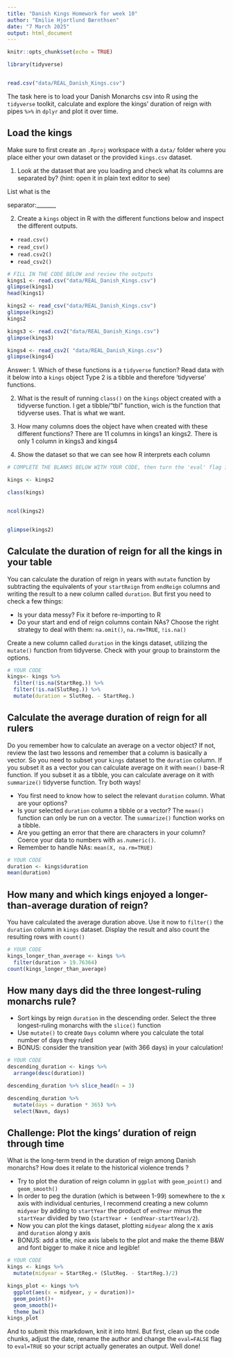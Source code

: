 ---
title: "Danish Kings Homework for week 10"
author: "Emilie Hjortlund Bærnthsen"
date: "7 March 2025"
output: html_document
---

```{r setup, include=FALSE}
knitr::opts_chunk$set(echo = TRUE)
```

```{r library, echo = TRUE}
library(tidyverse)


read.csv("data/REAL_Danish_Kings.csv")
```


The task here is to load your Danish Monarchs csv into R using the `tidyverse` toolkit, calculate and explore the kings' duration of reign with pipes `%>%` in `dplyr` and plot it over time.

## Load the kings

Make sure to first create an  `.Rproj` workspace with a `data/` folder where you place either your own dataset or the provided `kings.csv` dataset. 

1. Look at the dataset that are you loading and check what its columns are separated by? (hint: open it in plain text editor to see)

List what is the

separator:_______  

2. Create a `kings` object in R with the different functions below and inspect the different outputs.
-  `read.csv()`
-  `read_csv()`
-  `read.csv2()` 
-  `read_csv2()`
```{r eval=TRUE}
# FILL IN THE CODE BELOW and review the outputs
kings1 <- read.csv("data/REAL_Danish_Kings.csv")
glimpse(kings1)
head(kings1)

kings2 <- read_csv("data/REAL_Danish_Kings.csv")
glimpse(kings2)
kings2

kings3 <- read.csv2("data/REAL_Danish_Kings.csv")
glimpse(kings3)

kings4 <- read_csv2( "data/REAL_Danish_Kings.csv")
glimpse(kings4)
```
Answer: 
1. Which of these functions is a `tidyverse` function? Read data with it below into a `kings` object
Type 2 is a tibble and therefore 'tidyverse' functions.

2. What is the result of running `class()` on the `kings` object created with a tidyverse function.
I get a tibble/"tbl" function, wich is the function that tidyverse uses. That is what we want.

3. How many columns does the object have when created with these different functions?
There are 11 columns in kings1 an kings2. There is only 1 column in kings3 and kings4

4. Show the dataset so that we can see how R interprets each column

```{r eval = TRUE}
# COMPLETE THE BLANKS BELOW WITH YOUR CODE, then turn the 'eval' flag in this chunk to TRUE.

kings <- kings2

class(kings)


ncol(kings2)


glimpse(kings2)


```


## Calculate the duration of reign for all the kings in your table
You can calculate the duration of reign in years with `mutate` function by subtracting the equivalents of your `startReign` from `endReign` columns and writing the result to a new column called `duration`. But first you need to check a few things:

* Is your data messy? Fix it before re-importing to R
* Do your start and end of reign columns contain NAs? Choose the right strategy to deal with them: `na.omit()`, `na.rm=TRUE`, `!is.na()`


Create a new column called  `duration` in the kings dataset, utilizing the `mutate()` function from tidyverse. Check with your group to brainstorm the options.

```{r}
# YOUR CODE
kings<- kings %>% 
  filter(!is.na(StartReg.)) %>% 
  filter(!is.na(SlutReg.)) %>% 
  mutate(duration = SlutReg. - StartReg.)
``` 

## Calculate the average duration of reign for all rulers
Do you remember how to calculate an average on a vector object? If not, review the last two lessons and remember that a column is basically a vector. So you need to subset your `kings` dataset to the `duration` column. If you subset it as a vector you can calculate average on it with `mean()` base-R function. If you subset it as a tibble, you can calculate average on it with `summarize()` tidyverse function. Try both ways!

* You first need to know how to select the relevant `duration` column. What are your options?
* Is your selected `duration` column a tibble or a vector? The `mean()` function can only be run on a vector. The `summarize()` function works on a tibble.
* Are you getting an error that there are characters in your column? Coerce your data to numbers with `as.numeric()`.
* Remember to handle NAs: `mean(X, na.rm=TRUE)`


```{r}
# YOUR CODE
duration <- kings$duration
mean(duration)
```

## How many and which kings enjoyed a longer-than-average duration of reign?

You have calculated the average duration above. Use it now to `filter()` the `duration` column in  `kings` dataset. Display the result and also  count the resulting rows with `count()`

```{r}
# YOUR CODE
kings_longer_than_average <- kings %>% 
  filter(duration > 19.76364)
count(kings_longer_than_average)
```


## How many days did the three longest-ruling monarchs rule? 

* Sort kings by reign `duration` in the descending order. Select the three longest-ruling monarchs with the `slice()` function
* Use `mutate()` to create `Days` column where you calculate the total number of days they ruled
* BONUS: consider the transition year (with 366 days) in your calculation!

```{r}
# YOUR CODE
descending_duration <- kings %>% 
  arrange(desc(duration))

descending_duration %>% slice_head(n = 3)

descending_duration %>% 
  mutate(days = duration * 365) %>% 
  select(Navn, days)
```


## Challenge: Plot the kings' duration of reign through time

What is the long-term trend in the duration of reign among Danish monarchs? How does it relate to the historical violence trends ? 

* Try to plot the duration of reign column in `ggplot` with `geom_point()` and  `geom_smooth()`
* In order to peg the duration (which is between 1-99) somewhere to the x axis with individual centuries, I recommend creating a new column `midyear` by adding to `startYear` the product of `endYear` minus the `startYear` divided by two (`startYear + (endYear-startYear)/2`).
* Now you can plot the kings dataset, plotting `midyear` along the x axis and `duration` along y axis
* BONUS: add a title, nice axis labels to the plot and make the theme B&W and font bigger to make it nice and legible!

```{r}
# YOUR CODE
kings <- kings %>%
  mutate(midyear = StartReg.+ (SlutReg. - StartReg.)/2) 

kings_plot <- kings %>% 
  ggplot(aes(x = midyear, y = duration))+
  geom_point()+
  geom_smooth()+
  theme_bw()
kings_plot

```

And to submit this rmarkdown, knit it into html. But first, clean up the code chunks, adjust the date, rename the author and change the `eval=FALSE` flag to `eval=TRUE` so your script actually generates an output.
Well done!


